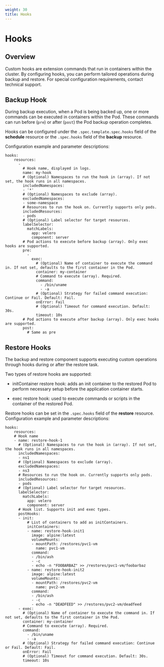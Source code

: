 ```yaml
---
weight: 30
title: Hooks
---
```


# Hooks

## Overview

Custom hooks are extension commands that run in containers within the cluster. By configuring hooks, you can perform tailored operations during backup and restore. For special configuration requirements, contact technical support.

## Backup Hook

During backup execution, when a Pod is being backed up, one or more commands can be executed in containers within the Pod. These commands can run before (`pre`) or after (`post`) the Pod backup operation completes.

Hooks can be configured under the `.spec.template.spec.hooks` field of the **schedule** resource or the `.spec.hooks` field of the **backup** resource.

Configuration example and parameter descriptions:

```
hooks:
    resources:
      -
        # Hook name, displayed in logs.
        name: my-hook
        # (Optional) Namespaces to run the hook in (array). If not set, the hook runs in all namespaces.
        includedNamespaces:
        - '*'
        # (Optional) Namespaces to exclude (array).
        excludedNamespaces:
        - some-namespace
        # Resources to run the hook on. Currently supports only pods.
        includedResources:
        - pods
        # (Optional) Label selector for target resources.
        labelSelector:
          matchLabels:
            app: velero
            component: server
        # Pod actions to execute before backup (array). Only exec hooks are supported.
        pre:
          -
            exec:
              # (Optional) Name of container to execute the command in. If not set, defaults to the first container in the Pod.
              container: my-container
              # Command to execute (array). Required.
              command:
                - /bin/uname
                - -a
              # (Optional) Strategy for failed command execution: Continue or Fail. Default: Fail.
              onError: Fail
              # (Optional) Timeout for command execution. Default: 30s.
              timeout: 10s
        # Pod actions to execute after backup (array). Only exec hooks are supported.
        post:
          # Same as pre
```

## Restore Hooks

The backup and restore component supports executing custom operations through hooks during or after the restore task.

Two types of restore hooks are supported:

* initContainer restore hook: adds an init container to the restored Pod to perform necessary setup before the application container starts.

* exec restore hook: used to execute commands or scripts in the container of the restored Pod.

Restore hooks can be set in the `.spec.hooks` field of the **restore** resource. Configuration example and parameter descriptions:

```
hooks:
    resources:
    # Hook name
    - name: restore-hook-1
      # (Optional) Namespaces to run the hook in (array). If not set, the hook runs in all namespaces.
      includedNamespaces:
      - ns1
      # (Optional) Namespaces to exclude (array).
      excludedNamespaces:
      - ns3
      # Resources to run the hook on. Currently supports only pods.
      includedResources:
      - pods
      # (Optional) Label selector for target resources.
      labelSelector:
        matchLabels:
          app: velero
          component: server
      # Hook list. Supports init and exec types.
      postHooks:
      - init:
          # List of containers to add as initContainers.
          initContainers:
          - name: restore-hook-init1
            image: alpine:latest
            volumeMounts:
            - mountPath: /restores/pvc1-vm
              name: pvc1-vm
            command:
            - /bin/ash
            - -c
            - echo -n "FOOBARBAZ" >> /restores/pvc1-vm/foobarbaz
          - name: restore-hook-init2
            image: alpine:latest
            volumeMounts:
            - mountPath: /restores/pvc2-vm
              name: pvc2-vm
            command:
            - /bin/ash
            - -c
            - echo -n "DEADFEED" >> /restores/pvc2-vm/deadfeed
      - exec:
        # (Optional) Name of container to execute the command in. If not set, defaults to the first container in the Pod.
        container: my-container
        # Command to execute (array). Required.
        command:
          - /bin/uname
          - -a
        # (Optional) Strategy for failed command execution: Continue or Fail. Default: Fail.
        onError: Fail
        # (Optional) Timeout for command execution. Default: 30s.
        timeout: 10s
```



